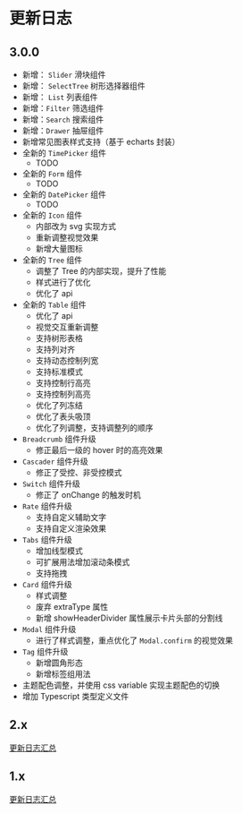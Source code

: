 # 更新日志

## 3.0.0

- 新增： `Slider` 滑块组件
- 新增： `SelectTree` 树形选择器组件
- 新增： `List` 列表组件
- 新增：`Filter` 筛选组件
- 新增：`Search` 搜索组件
- 新增：`Drawer` 抽屉组件
- 新增常见图表样式支持（基于 echarts 封装）
- 全新的 `TimePicker` 组件
  - TODO
- 全新的 `Form` 组件
  - TODO
- 全新的 `DatePicker` 组件
  - TODO
- 全新的 `Icon` 组件
  - 内部改为 svg 实现方式
  - 重新调整视觉效果
  - 新增大量图标
- 全新的 `Tree` 组件
  - 调整了 Tree 的内部实现，提升了性能
  - 样式进行了优化
  - 优化了 api
- 全新的 `Table` 组件
  - 优化了 api
  - 视觉交互重新调整
  - 支持树形表格
  - 支持列对齐
  - 支持动态控制列宽
  - 支持标准模式
  - 支持控制行高亮
  - 支持控制列高亮
  - 优化了列冻结
  - 优化了表头吸顶
  - 优化了列调整，支持调整列的顺序
- `Breadcrumb` 组件升级
  - 修正最后一级的 hover 时的高亮效果
- `Cascader` 组件升级
  - 修正了受控、非受控模式
- `Switch` 组件升级
  - 修正了 onChange 的触发时机
- `Rate` 组件升级
  - 支持自定义辅助文字
  - 支持自定义渲染效果
- `Tabs` 组件升级
  - 增加线型模式
  - 可扩展用法增加滚动条模式
  - 支持拖拽
- `Card` 组件升级
  - 样式调整
  - 废弃 extraType 属性
  - 新增 showHeaderDivider 属性展示卡片头部的分割线
- `Modal` 组件升级
  - 进行了样式调整，重点优化了 `Modal.confirm` 的视觉效果
- `Tag` 组件升级
  - 新增圆角形态
  - 新增标签组用法
- 主题配色调整，并使用 css variable 实现主题配色的切换
- 增加 Typescript 类型定义文件


## 2.x
[更新日志汇总](https://github.com/XiaoMi/hiui/blob/master/CHANGELOG.md)

## 1.x

[更新日志汇总](https://github.com/XiaoMi/hiui/blob/stable/1.x/CHANGELOG.md)
